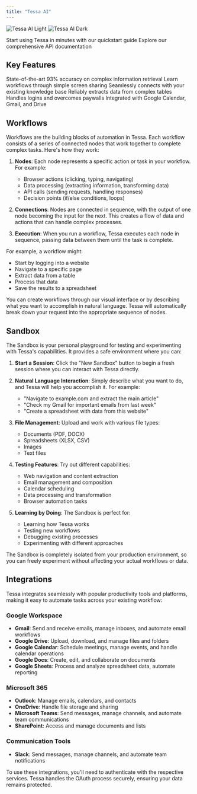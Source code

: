 ```yaml
---
title: "Tessa AI"
---
```


<img
  className="block dark:hidden"
  src="/images/hero-light.png"
  alt="Tessa AI Light"
/>
<img
  className="hidden dark:block"
  src="/images/hero-dark.png"
  alt="Tessa AI Dark"
/>

<CardGroup cols={2}>
  <Card
    title="Get Started"
    icon="rocket"
    href="/quickstart"
  >
    Start using Tessa in minutes with our quickstart guide
  </Card>
  <Card
    title="API Reference"
    icon="code"
    href="/api-reference/introduction"
  >
    Explore our comprehensive API documentation
  </Card>
</CardGroup>

## Key Features

<CardGroup cols={3}>
  <Card
    title="High Accuracy Research"
    icon="magnifying-glass"
    href="/features/research"
  >
    State-of-the-art 93% accuracy on complex information retrieval
  </Card>
  <Card
    title="Video Chat Learning"
    icon="video"
    href="/features/learning"
  >
    Learn workflows through simple screen sharing
  </Card>
  <Card
    title="Smart Integration"
    icon="plug"
    href="/features/integration"
  >
    Seamlessly connects with your existing knowledge base
  </Card>
  <Card
    title="Table Extraction"
    icon="table"
    href="/features/tables"
  >
    Reliably extracts data from complex tables
  </Card>
  <Card
    title="Browser Automation"
    icon="globe"
    href="/features/automation"
  >
    Handles logins and overcomes paywalls
  </Card>
  <Card
    title="Calendar & Email"
    icon="envelope"
    href="/features/calendar"
  >
    Integrated with Google Calendar, Gmail, and Drive
  </Card>
</CardGroup>

## Workflows
Workflows are the building blocks of automation in Tessa. Each workflow consists of a series of connected nodes that work together to complete complex tasks. Here's how they work:

1. **Nodes**: Each node represents a specific action or task in your workflow. For example:
   - Browser actions (clicking, typing, navigating)
   - Data processing (extracting information, transforming data)
   - API calls (sending requests, handling responses)
   - Decision points (if/else conditions, loops)

2. **Connections**: Nodes are connected in sequence, with the output of one node becoming the input for the next. This creates a flow of data and actions that can handle complex processes.

3. **Execution**: When you run a workflow, Tessa executes each node in sequence, passing data between them until the task is complete.

For example, a workflow might:
- Start by logging into a website
- Navigate to a specific page
- Extract data from a table
- Process that data
- Save the results to a spreadsheet

You can create workflows through our visual interface or by describing what you want to accomplish in natural language. Tessa will automatically break down your request into the appropriate sequence of nodes.


## Sandbox
The Sandbox is your personal playground for testing and experimenting with Tessa's capabilities. It provides a safe environment where you can:

1. **Start a Session**: Click the "New Sandbox" button to begin a fresh session where you can interact with Tessa directly.

2. **Natural Language Interaction**: Simply describe what you want to do, and Tessa will help you accomplish it. For example:
   - "Navigate to example.com and extract the main article"
   - "Check my Gmail for important emails from last week"
   - "Create a spreadsheet with data from this website"

3. **File Management**: Upload and work with various file types:
   - Documents (PDF, DOCX)
   - Spreadsheets (XLSX, CSV)
   - Images
   - Text files

4. **Testing Features**: Try out different capabilities:
   - Web navigation and content extraction
   - Email management and composition
   - Calendar scheduling
   - Data processing and transformation
   - Browser automation tasks

5. **Learning by Doing**: The Sandbox is perfect for:
   - Learning how Tessa works
   - Testing new workflows
   - Debugging existing processes
   - Experimenting with different approaches

<Note>
  The Sandbox is completely isolated from your production environment, so you can freely experiment without affecting your actual workflows or data.
</Note>


## Integrations
Tessa integrates seamlessly with popular productivity tools and platforms, making it easy to automate tasks across your existing workflow:

### Google Workspace
- **Gmail**: Send and receive emails, manage inboxes, and automate email workflows
- **Google Drive**: Upload, download, and manage files and folders
- **Google Calendar**: Schedule meetings, manage events, and handle calendar operations
- **Google Docs**: Create, edit, and collaborate on documents
- **Google Sheets**: Process and analyze spreadsheet data, automate reporting

### Microsoft 365
- **Outlook**: Manage emails, calendars, and contacts
- **OneDrive**: Handle file storage and sharing
- **Microsoft Teams**: Send messages, manage channels, and automate team communications
- **SharePoint**: Access and manage documents and lists

### Communication Tools
- **Slack**: Send messages, manage channels, and automate team notifications

<Note>
  To use these integrations, you'll need to authenticate with the respective services. Tessa handles the OAuth process securely, ensuring your data remains protected.
</Note>
